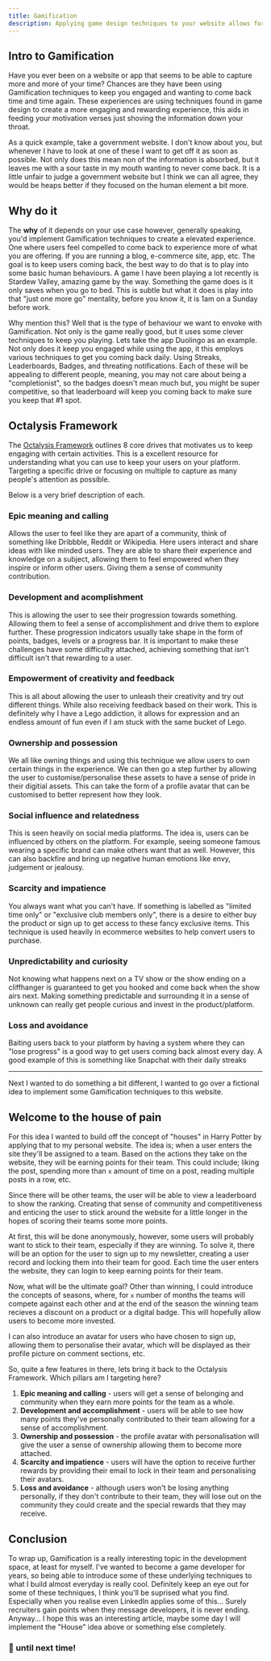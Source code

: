 ```yaml
---
title: Gamification
description: Applying game design techniques to your website allows for engaging experiences your users will love.
---
```


## Intro to Gamification

Have you ever been on a website or app that seems to be able to capture more and more of your time? Chances are they have been using Gamification techniques to keep you engaged and wanting to come back time and time again. These experiences are using techniques found in game design to create a more engaging and rewarding experience, this aids in feeding your motivation verses just shoving the information down your throat.

As a quick example, take a government website. I don't know about you, but whenever I have to look at one of these I want to get off it as soon as possible. Not only does this mean non of the information is absorbed, but it leaves me with a sour taste in my mouth wanting to never come back. It is a little unfair to judge a government website but I think we can all agree, they would be heaps better if they focused on the human element a bit more.

## Why do it

The **why** of it depends on your use case however, generally speaking, you'd implement Gamification techniques to create a elevated experience. One where users feel compelled to come back to experience more of what you are offering. If you are running a blog, e-commerce site, app, etc. The goal is to keep users coming back, the best way to do that is to play into some basic human behaviours. A game I have been playing a lot recently is Stardew Valley, amazing game by the way. Something the game does is it only saves when you go to bed. This is subtle but what it does is play into that "just one more go" mentality, before you know it, it is 1am on a Sunday before work.

Why mention this? Well that is the type of behaviour we want to envoke with Gamification. Not only is the game really good, but it uses some clever techniques to keep you playing. Lets take the app Duolingo as an example. Not only does it keep you engaged while using the app, it this employs various techniques to get you coming back daily. Using Streaks, Leaderboards, Badges, and threating notifications. Each of these will be appealing to different people, meaning, you may not care about being a "completionist", so the badges doesn't mean much but, you might be super competitive, so that leaderboard will keep you coming back to make sure you keep that #1 spot.

## Octalysis Framework

The [Octalysis Framework](https://yukaichou.com/gamification-examples/octalysis-complete-gamification-framework/) outlines 8 core drives that motivates us to keep engaging with certain activities. This is a excellent resource for understanding what you can use to keep your users on your platform. Targeting a specific drive or focusing on multiple to capture as many people's attention as possible.

Below is a very brief description of each.

### Epic meaning and calling

Allows the user to feel like they are apart of a community, think of something like Dribbble, Reddit or Wikipedia. Here users interact and share ideas with like minded users. They are able to share their experience and knowledge on a subject, allowing them to feel empowered when they inspire or inform other users. Giving them a sense of community contribution.

### Development and acomplishment

This is allowing the user to see their progression towards something. Allowing them to feel a sense of accomplishment and drive them to explore further. These progression indicators usually take shape in the form of points, badges, levels or a progress bar. It is important to make these challenges have some difficulty attached, achieving something that isn't difficult isn't that rewarding to a user.

### Empowerment of creativity and feedback

This is all about allowing the user to unleash their creativity and try out different things. While also receiving feedback based on their work. This is definitely why I have a Lego addiction, it allows for expression and an endless amount of fun even if I am stuck with the same bucket of Lego.

### Ownership and possession

We all like owning things and using this technique we allow users to _own_ certain things in the experience. We can then go a step further by allowing the user to customise/personalise these assets to have a sense of pride in their digitial assets. This can take the form of a profile avatar that can be customised to better represent how they look.

### Social influence and relatedness

This is seen heavily on social media platforms. The idea is, users can be influenced by others on the platform. For example, seeing someone famous wearing a specific brand can make others want that as well. However, this can also backfire and bring up negative human emotions like envy, judgement or jealousy.

### Scarcity and impatience

You always want what you can't have. If something is labelled as "limited time only" or "exclusive club members only", there is a desire to either buy the product or sign up to get access to these fancy exclusive items. This technique is used heavily in ecommerce websites to help convert users to purchase.

### Unpredictability and curiosity

Not knowing what happens next on a TV show or the show ending on a cliffhanger is guaranteed to get you hooked and come back when the show airs next. Making something predictable and surrounding it in a sense of unknown can really get people curious and invest in the product/platform.

### Loss and avoidance

Baiting users back to your platform by having a system where they can "lose progress" is a good way to get users coming back almost every day. A good example of this is something like Snapchat with their daily streaks

---

Next I wanted to do something a bit different, I wanted to go over a fictional idea to implement some Gamification techniques to this website.

## Welcome to the house of pain

For this idea I wanted to build off the concept of "houses" in Harry Potter by applying that to my personal website. The idea is; when a user enters the site they'll be assigned to a team. Based on the actions they take on the website, they will be earning points for their team. This could include; liking the post, spending more than `x` amount of time on a post, reading multiple posts in a row, etc.

Since there will be other teams, the user will be able to view a leaderboard to show the ranking. Creating that sense of community and competitiveness and enticing the user to stick around the website for a little longer in the hopes of scoring their teams some more points.

At first, this will be done anonymously, however, some users will probably want to stick to their team, especially if they are winning. To solve it, there will be an option for the user to sign up to my newsletter, creating a user record and locking them into their team for good. Each time the user enters the website, they can login to keep earning points for their team.

Now, what will be the ultimate goal? Other than winning, I could introduce the concepts of seasons, where, for `x` number of months the teams will compete against each other and at the end of the season the winning team recieves a discount on a product or a digital badge. This will hopefully allow users to become more invested.

I can also introduce an avatar for users who have chosen to sign up, allowing them to personalise their avatar, which will be displayed as their profile picture on comment sections, etc.

So, quite a few features in there, lets bring it back to the Octalysis Framework. Which pillars am I targeting here?

1. **Epic meaning and calling** - users will get a sense of belonging and community when they earn more points for the team as a whole.
3. **Development and accomplishment** - users will be able to see how many points they've personally contributed to their team allowing for a sense of accomplishment.
4. **Ownership and possession** - the profile avatar with personalisation will give the user a sense of ownership allowing them to become more attached.
5. **Scarcity and impatience** - users will have the option to receive further rewards by providing their email to lock in their team and personalising their avatars.
7. **Loss and avoidance** - although users won't be losing anything personally, if they don't contribute to their team, they will lose out on the community they could create and the special rewards that they may receive.

## Conclusion

To wrap up, Gamification is a really interesting topic in the development space, at least for myself. I've wanted to become a game developer for years, so being able to introduce some of these underlying techniques to what I build almost everyday is really cool. Definitely keep an eye out for some of these techniques, I think you'll be suprised what you find. Especially when you realise even LinkedIn applies some of this... Surely recruiters gain points when they message developers, it is never ending. Anyway... I hope this was an interesting article, maybe some day I will implement the "House" idea above or something else completely.

### 👋 until next time!

<Snippet file="latest-paper.mdx" />
